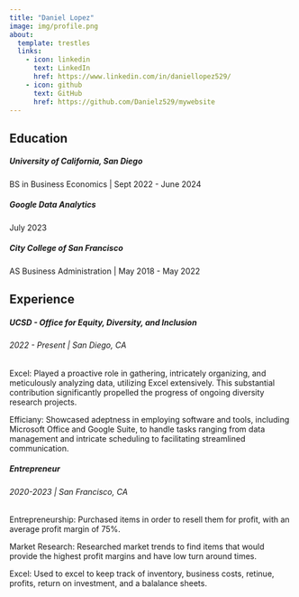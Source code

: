 ```yaml
---
title: "Daniel Lopez"
image: img/profile.png
about:
  template: trestles
  links:
    - icon: linkedin
      text: LinkedIn
      href: https://www.linkedin.com/in/daniellopez529/
    - icon: github
      text: GitHub
      href: https://github.com/Danielz529/mywebsite
---
```


## Education
##### **University of California, San Diego**

BS in Business Economics | Sept 2022 - June 2024

##### **Google Data Analytics**  

July 2023

##### **City College of San Francisco**

AS Business Administration | May 2018 - May 2022

## Experience

##### **UCSD - Office for Equity, Diversity, and Inclusion**

###### 2022 - Present | San Diego, CA

Excel: Played a proactive role in gathering, intricately organizing, and meticulously analyzing data, utilizing Excel extensively. This substantial contribution significantly propelled the progress of ongoing diversity research projects.

Efficiany: Showcased adeptness in employing software and tools, including Microsoft Office and Google Suite, to handle tasks ranging from data management and intricate scheduling to facilitating streamlined communication.

##### **Entrepreneur** 

###### 2020-2023 | San Francisco, CA

Entrepreneurship: Purchased items in order to resell them for profit, with an average profit margin of 75%.

Market Research: Researched market trends to find items that would provide the highest profit margins and have low turn around times.

Excel: Used to excel to keep track of inventory, business costs, retinue, profits, return on investment, and a balalance sheets.

